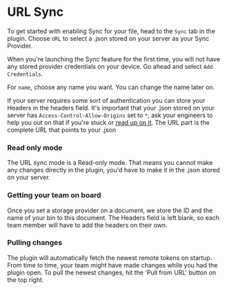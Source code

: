 # URL Sync

To get started with enabling Sync for your file, head to the `Sync` tab in the plugin. Choose `URL` to select a .json stored on your server as your Sync Provider.

When you're launching the Sync feature for the first time, you will not have any stored provider credentials on your device. Go ahead and select `Add Credentials`.

For `name`, choose any name you want. You can change the name later on.

If your server requires some sort of authentication you can store your Headers in the headers field. It's important that your .json stored on your server has `Access-Control-Allow-Origins` set to `*`, ask your engineers to help you out on that if you're stuck or [read up on it](https://gist.github.com/nixta/0b98d7975562bc31c4c9). The URL part is the complete URL that points to your .json


### Read only mode

The URL sync mode is a Read-only mode. That means you cannot make any changes directly in the plugin, you'd have to make it in the .json stored on your server.

### Getting your team on board

Once you set a storage provider on a document, we store the ID and the name of your bin to this document. The Headers field is left blank, so each team member will have to add the headers on their own.

### Pulling changes

The plugin will automatically fetch the newest remote tokens on startup. From time to time, your team might have made changes while you had the plugin open. To pull the newest changes, hit the 'Pull from URL' button on the top right.
